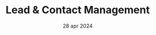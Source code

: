 ---
draft: false
date: "28 apr 2024"
title: "Lead & Contact Management"
short_description: "This way, your business enjoys the advantages of real startup"
image: "/assets/imgs/icon/icon-r-1.png"
meta:
  meta_title: "Lead & Contact Management"
  meta_description: "Lead & Contact Management description"
---